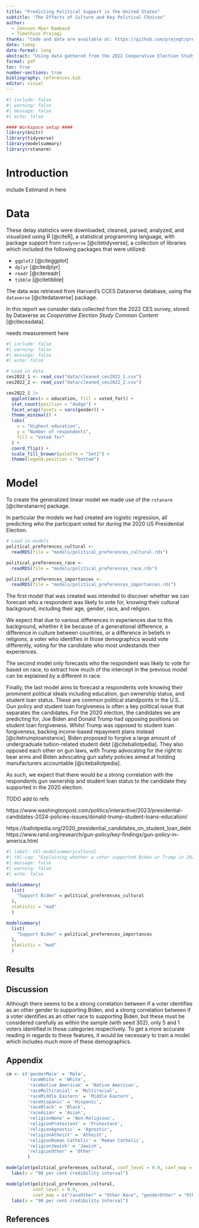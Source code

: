 ```yaml
---
title: "Predicting Political Support in the United States"
subtitle: "The Effects of Culture and Key Political Choices"
author: 
  - Janssen Myer Rambaud
  - Timothius Prajogi
thanks: "Code and data are available at: https://github.com/prajogt/predicting_political_support_us.git ."
date: today
date-format: long
abstract: "Using data gathered from the 2022 Cooperative Election Study (CES), we navigate through the various possible factors that influence a US citizen's voting decision. By examining a representative sample of 60 000 Americans, we can discern patterns in beliefs and personal backgrounds—ranging from gun control and student loan stances to race, religion, and educational background. This paper discusses the impact these individual factors may have towards predicting a voter's alignment, as well as how multiple factors can coalign to portray a more substantial impact. We aim to highlight these correlations and their potential implications with future elections."
format: pdf
toc: true
number-sections: true
bibliography: references.bib
editor: visual
---
```


```r
#| include: false
#| warning: false
#| message: false
#| echo: false

#### Workspace setup ####
library(knitr)
library(tidyverse)
library(modelsummary)
library(rstanarm)

```


# Introduction
include Estimand in here

# Data

These delay statistics were downloaded, cleaned, parsed, analyzed, and visualized using R [@citeR], a statistical programming language, with package support from `tidyverse` [@citetidyverse], a collection of libraries which included the following packages that were utilized: 

* `ggplot2` [@citeggplot] 
* `dplyr` [@citedplyr] 
* `readr` [@citereadr] 
* `tibble` [@citetibble]

The data was retrieved from Harvard's CCES Dataverse database, using the `dataverse` [@citedataverse] package.

In this report we consider data collected from the 2022 CES survey, stored by Dataverse as *Cooperative Election Study Common Content* [@citecesdata].

needs measurement here

```r
#| include: false
#| warning: false
#| message: false
#| echo: false

# Load in data
ces2022_1 <- read_csv("data/cleaned_ces2022_1.csv")
ces2022_2 <- read_csv("data/cleaned_ces2022_2.csv")
```


```r
ces2022_1 |>
  ggplot(aes(x = education, fill = voted_for)) +
  stat_count(position = "dodge") +
  facet_wrap(facets = vars(gender)) +
  theme_minimal() +
  labs(
    x = "Highest education",
    y = "Number of respondents",
    fill = "Voted for"
  ) +
  coord_flip() +
  scale_fill_brewer(palette = "Set1") +
  theme(legend.position = "bottom")

```


# Model

To create the generalized linear model we made use of the `rstanarm` [@citerstanarm] package.

In particular the models we had created are logistic regression, all prediciting who the participant voted for during the 2020 US Presidential Election.

```r
# Load in models
political_preferences_cultural <-
  readRDS(file = "models/political_preferences_cultural.rds")

political_preferences_race <-
  readRDS(file = "models/political_preferences_race.rds")

political_preferences_importances <-
  readRDS(file = "models/political_preferences_importances.rds")
```


The first model that was created was intended to discover whether we can forecast who a respondent was likely to vote for, knowing their cultural background, including their age, gender, race, and religion.

We expect that due to various differences in experiences due to this background, whether it be because of a generational difference, a difference in culture between countries, or a difference in beliefs in religions, a voter who identifies in those demographics would vote differently, voting for the candidate who most undestands their experiences.

The second model only forecasts who the respondent was likely to vote for based on race, to extract how much of the intercept in the previous model can be explained by a different in race.

Finally, the last model aims to forecast a respondents vote knowing their prominent political ideals including education, gun ownership status, and student loan status. These are common political standpoints in the U.S.. Gun policy and student loan forgiveness is often a key political issue that separates the candidates. For the 2020 election, the candidates we are predicting for, Joe Biden and Donald Trump had opposing positions on student loan forgiveness. Whilst Trump was opposed to student loan forgiveness, backing incone-based repayment plans instead [@citetrumploanstance], Biden proposed to forgive a large amount of undergraduate tuition-related student debt [@citeballotpedia]. They also opposed each other on gun laws, with Trump advocating for the right to bear arms and Biden advocating gun safety policies aimed at holding manufacturers accountable [@citeballotpedia]. 

As such, we expect that there would be a strong correlation with the respondents gun ownership and student loan status to the candidate they supported in the 2020 election.

TODO add to refs

https://www.washingtonpost.com/politics/interactive/2023/presidential-candidates-2024-policies-issues/donald-trump-student-loans-education/

https://ballotpedia.org/2020_presidential_candidates_on_student_loan_debt
https://www.rand.org/research/gun-policy/key-findings/gun-policy-in-america.html



```r
#| label: tbl-modelsummarycultural
#| tbl-cap: "Explaining whether a voter supported Biden or Trump in 2020 given their gender, age, race, and religion"
#| message: false
#| warning: false
#| echo: false

modelsummary(
  list(
    "Support Biden" = political_preferences_cultural
  ),
  statistic = "mad"
  )

```

```r
modelsummary(
  list(
    "Support Biden" = political_preferences_importances
  ),
  statistic = "mad"
  )

```



## Results

## Discussion

Although there seems to be a strong correlation between if a voter
identifies as an other gender to supporting Biden, and a strong correlation
between if a voter identifies as an other race to supporting Biden,
but these must be considered carefully as within the sample (with seed 302), 
only 5 and 1 voters identified in those categories respectively. To get a more
accurate reading in regards to these features, it would be necessary to train
a model which includes much more of these demographics.

## Appendix

```r
cm <- c('genderMale' = 'Male',
        'raceWhite' = 'White',
        'raceNative American' = 'Native American', 
        'raceMultiracial' = 'Multiracial',
        'raceMiddle Eastern' = 'Middle Eastern',
        'raceHispanic' = 'Hispanic',
        'raceBlack' = 'Black',
        'raceAsian' = 'Asian',
        'religionNone' = 'Non-Religious',
        'religionProtestant' = 'Protestant',
        'religionAgnostic' = 'Agnostic',
        'religionAtheist' = 'Atheist',
        'religionRoman Catholic' = 'Roman Catholic',
        'religionJewish' = 'Jewish',
        'religionOther' = 'Other'
        )

modelplot(political_preferences_cultural, conf_level = 0.9, coef_map = cm) +
  labs(x = "90 per cent credibility interval")
```

```r
modelplot(political_preferences_cultural, 
          conf_level = 0.9, 
          coef_map = c("raceOther" = "Other Race", "genderOther" = "Other Gender (Does not Identify as Male or Female)")) + 
  labs(x = "90 per cent credibility interval")
```



\newpage
## References
